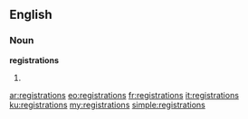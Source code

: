 ==English==

===Noun===
'''registrations'''

# {{plural of|[[registration]]}}

[[ar:registrations]]
[[eo:registrations]]
[[fr:registrations]]
[[it:registrations]]
[[ku:registrations]]
[[my:registrations]]
[[simple:registrations]]